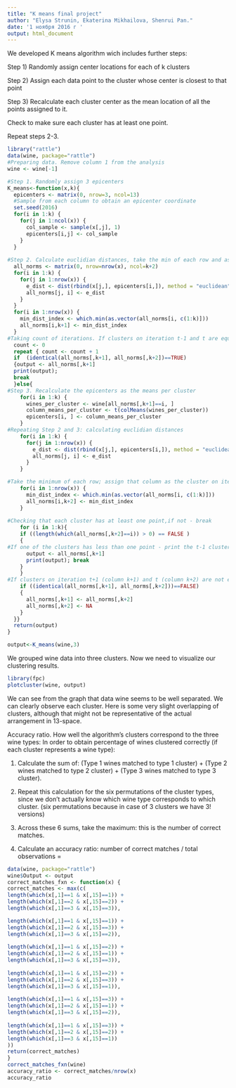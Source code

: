 ```yaml
---
title: "K means final project"
author: "Elysa Strunin, Ekaterina Mikhailova, Shenrui Pan."
date: '1 ноября 2016 г '
output: html_document
---
```

We developed K means algorithm wich includes further steps:

Step 1) Randomly assign center locations for each of k clusters

Step 2) Assign each data point to the cluster whose center is closest to that point

Step 3) Recalculate each cluster center as the mean location of all the points assigned to it.

Check to make sure each cluster has at least one point.

Repeat steps 2-3.
```r
library("rattle")
data(wine, package="rattle")
#Preparing data. Remove column 1 from the analysis
wine <- wine[-1]

#Step 1. Randomly assign 3 epicenters
K_means<-function(x,k){ 
  epicenters <- matrix(0, nrow=3, ncol=13)
  #Sample from each column to obtain an epicenter coordinate
  set.seed(2016)
  for(i in 1:k) {
    for(j in 1:ncol(x)) {
      col_sample <- sample(x[,j], 1)
      epicenters[i,j] <- col_sample
    }
  }
  
#Step 2. Calculate euclidian distances, take the min of each row and assign that column as the cluster; put it in fourth column.
  all_norms <- matrix(0, nrow=nrow(x), ncol=k+2)
  for(i in 1:k) {
    for(j in 1:nrow(x)) {
      e_dist <- dist(rbind(x[j,], epicenters[i,]), method = "euclidean")
      all_norms[j, i] <- e_dist
    }
  }
  for(i in 1:nrow(x)) {
    min_dist_index <- which.min(as.vector(all_norms[i, c(1:k)]))
    all_norms[i,k+1] <- min_dist_index
  }  
#Taking count of iterations. If clusters on iteration t-1 and t are equal then break and print the output.
  count <- 0
  repeat { count <- count + 1
  if  (identical(all_norms[,k+1], all_norms[,k+2])==TRUE) 
  {output <- all_norms[,k+1]
  print(output);
  break
  }else{
#Step 3. Recalculate the epicenters as the means per cluster
    for(i in 1:k) {
      wines_per_cluster <- wine[all_norms[,k+1]==i, ]
      column_means_per_cluster <- t(colMeans(wines_per_cluster))
      epicenters[i, ] <- column_means_per_cluster
    }
#Repeating Step 2 and 3: calculating euclidian distances
    for(i in 1:k) {
      for(j in 1:nrow(x)) {
        e_dist <- dist(rbind(x[j,], epicenters[i,]), method = "euclidean")
        all_norms[j, i] <- e_dist
      }
    }

#Take the minimum of each row; assign that column as the cluster on itertaion t; put it in k+2 column
    for(i in 1:nrow(x)) {
      min_dist_index <- which.min(as.vector(all_norms[i, c(1:k)]))
      all_norms[i,k+2] <- min_dist_index
    }  
    
#Checking that each cluster has at least one point,if not - break
    for (i in 1:k){
    if ((length(which(all_norms[,k+2]==i)) > 0) == FALSE ) 
    {
#If one of the clusters has less than one point - print the t-1 cluster assignments, which should have at least one point per cluster
      output <- all_norms[,k+1]
      print(output); break
    } 
    }
#If clusters on iteration t+1 (column k+1) and t (column k+2) are not equal, move the most recent clusters over and loop again
    if ((identical(all_norms[,k+1], all_norms[,k+2]))==FALSE) 
    {
      all_norms[,k+1] <- all_norms[,k+2]
      all_norms[,k+2] <- NA
    } 
  }} 
  return(output)
}

output<-K_means(wine,3)
```

We grouped wine data into three clusters. Now we need to visualize our clustering results. 
```r
library(fpc)
plotcluster(wine, output)
```

We can see from the graph that data wine seems to be well separated. We can clearly observe each cluster. Here is some very slight overlapping of clusters, although that might not be representative of the actual arrangement in 13-space.


Accuracy ratio. How well the algorithm's clusters correspond to the three wine types:
In order to obtain percentage of wines clustered correctly (if each cluster represents a wine type):

1) Calculate the sum of: (Type 1 wines matched to type 1 cluster) + (Type 2 wines matched to 
type 2 cluster) + (Type 3 wines matched to type 3 cluster). 

2) Repeat this calculation for the six permutations of the cluster types, since we don't actually know which wine type corresponds to which cluster. (six permutations because in case of 3 clusters we have 3! versions)

3) Across these 6 sums, take the maximum: this is the number of correct matches.

4) Calculate an accuracy ratio: number of correct matches / total observations = 
```r
data(wine, package="rattle")
wine$Output <- output
correct_matches_fxn <- function(x) {
correct_matches <- max(c(
length(which(x[,1]==1 & x[,15]==1)) +
length(which(x[,1]==2 & x[,15]==2)) +
length(which(x[,1]==3 & x[,15]==3)),

length(which(x[,1]==1 & x[,15]==1)) +
length(which(x[,1]==2 & x[,15]==3)) +
length(which(x[,1]==3 & x[,15]==2)),
                 
length(which(x[,1]==1 & x[,15]==2)) +
length(which(x[,1]==2 & x[,15]==1)) +
length(which(x[,1]==3 & x[,15]==3)),
                  
length(which(x[,1]==1 & x[,15]==2)) +
length(which(x[,1]==2 & x[,15]==3)) +
length(which(x[,1]==3 & x[,15]==1)),
                  
length(which(x[,1]==1 & x[,15]==3)) +
length(which(x[,1]==2 & x[,15]==1)) +
length(which(x[,1]==3 & x[,15]==2)),
                  
length(which(x[,1]==1 & x[,15]==3)) +
length(which(x[,1]==2 & x[,15]==2)) +
length(which(x[,1]==3 & x[,15]==1))
))
return(correct_matches)
}
correct_matches_fxn(wine)
accuracy_ratio <- correct_matches/nrow(x)
accuracy_ratio
```




